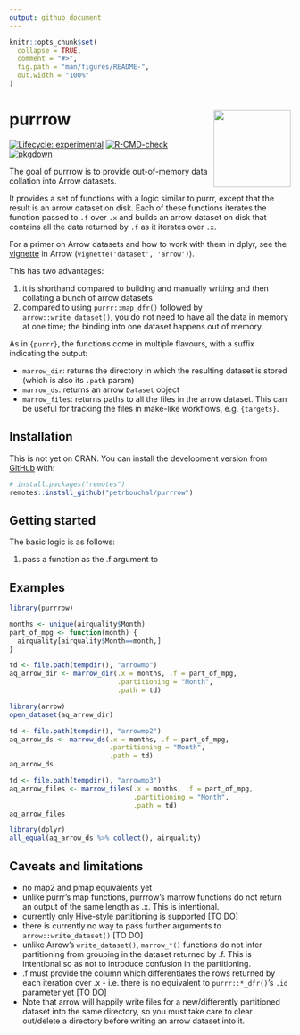 ```yaml
---
output: github_document
---
```


<!-- README.md is generated from README.Rmd. Please edit that file -->

```r
knitr::opts_chunk$set(
  collapse = TRUE,
  comment = "#>",
  fig.path = "man/figures/README-",
  out.width = "100%"
)
```

# purrrow <a href='http://petrbouchal.xyz/purrrow'><img src='man/figures/logo.png' align="right" height="138" /></a>

<!-- badges: start -->
[![Lifecycle: experimental](https://img.shields.io/badge/lifecycle-experimental-orange.svg)](https://www.tidyverse.org/lifecycle/#experimental)
[![R-CMD-check](https://github.com/petrbouchal/purrrow/workflows/R-CMD-check/badge.svg)](https://github.com/petrbouchal/purrrow/actions)
[![pkgdown](https://github.com/petrbouchal/purrrow/workflows/pkgdown/badge.svg)](https://github.com/petrbouchal/purrrow/actions)
<!-- badges: end -->

The goal of purrrow is to provide out-of-memory data collation into Arrow datasets. 

It provides a set of functions with a logic similar to purrr, except that the result is an arrow dataset on disk. Each of these functions iterates the function passed to `.f` over `.x` and builds an arrow dataset on disk that contains all the data returned by `.f` as it iterates over `.x`.

For a primer on Arrow datasets and how to work with them in dplyr, see the [vignette](https://cran.r-project.org/web/packages/arrow/vignettes/dataset.html) in Arrow (`vignette('dataset', 'arrow')`).

This has two advantages:

1. it is shorthand compared to building and manually writing and then collating a bunch of arrow datasets
2. compared to using `purrr::map_dfr()` followed by `arrow::write_dataset()`, you do not need to have all the data in memory at one time; the binding into one dataset happens out of memory.

As in `{purrr}`, the functions come in multiple flavours, with a suffix indicating the output:

- `marrow_dir`: returns the directory in which the resulting dataset is stored (which is also its `.path` param)
- `marrow_ds`: returns an arrow `Dataset` object
- `marrow_files`: returns paths to all the files in the arrow dataset. This can be useful for tracking the files in make-like workflows, e.g. `{targets}`.

## Installation

This is not yet on CRAN. You can install the development version from [GitHub](https://github.com/) with:

``` r
# install.packages("remotes")
remotes::install_github("petrbouchal/purrrow")
```

## Getting started

The basic logic is as follows:

1. pass a function as the .f argument to 

## Examples

```r
library(purrrow)
```


```r
months <- unique(airquality$Month)
part_of_mpg <- function(month) {
  airquality[airquality$Month==month,]
}
```


```r
td <- file.path(tempdir(), "arrowmp")
aq_arrow_dir <- marrow_dir(.x = months, .f = part_of_mpg,
                           .partitioning = "Month",
                           .path = td)
```

```r
library(arrow)
open_dataset(aq_arrow_dir)
```


```r
td <- file.path(tempdir(), "arrowmp2")
aq_arrow_ds <- marrow_ds(.x = months, .f = part_of_mpg,
                         .partitioning = "Month",
                         .path = td)
aq_arrow_ds
```


```r
td <- file.path(tempdir(), "arrowmp3")
aq_arrow_files <- marrow_files(.x = months, .f = part_of_mpg,
                               .partitioning = "Month",
                               .path = td)
aq_arrow_files
```


```r
library(dplyr)
all_equal(aq_arrow_ds %>% collect(), airquality)
```


## Caveats and limitations

- no map2 and pmap equivalents yet
- unlike purrr's map functions, purrrow's marrow functions do not return an output of the same length as .x. This is intentional.
- currently only Hive-style partitioning is supported [TO DO]
- there is currently no way to pass further arguments to `arrow::write_dataset()` [TO DO]
- unlike Arrow's `write_dataset()`, `marrow_*()` functions do not infer partitioning from grouping in the dataset returned by .f. This is intentional so as not to introduce confusion in the partitioning.
- .f must provide the column which differentiates the rows returned by each iteration over .x - i.e. there is no equivalent to `purrr::*_dfr()`'s `.id` parameter yet [TO DO]
- Note that arrow will happily write files for a new/differently partitioned dataset into the same directory, so you must take care to clear out/delete a directory before writing an arrow dataset into it.
